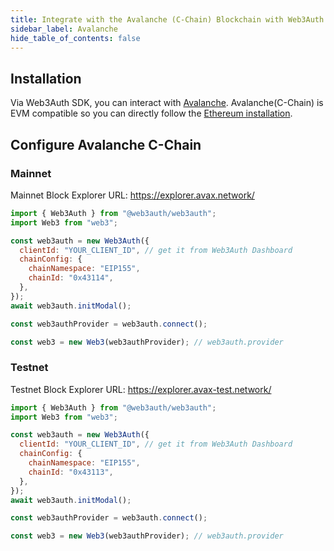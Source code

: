 ```yaml
---
title: Integrate with the Avalanche (C-Chain) Blockchain with Web3Auth
sidebar_label: Avalanche
hide_table_of_contents: false
---
```


## Installation

Via Web3Auth SDK, you can interact with [Avalanche](https://www.avalabs.org). Avalanche(C-Chain) is EVM compatible so you can directly follow the
[Ethereum installation](./ethereum).

## Configure Avalanche C-Chain

### Mainnet

Mainnet Block Explorer URL: https://explorer.avax.network/

```js
import { Web3Auth } from "@web3auth/web3auth";
import Web3 from "web3";

const web3auth = new Web3Auth({
  clientId: "YOUR_CLIENT_ID", // get it from Web3Auth Dashboard
  chainConfig: {
    chainNamespace: "EIP155",
    chainId: "0x43114",
  },
});
await web3auth.initModal();

const web3authProvider = web3auth.connect();

const web3 = new Web3(web3authProvider); // web3auth.provider
```

### Testnet

Testnet Block Explorer URL: https://explorer.avax-test.network/

```js
import { Web3Auth } from "@web3auth/web3auth";
import Web3 from "web3";

const web3auth = new Web3Auth({
  clientId: "YOUR_CLIENT_ID", // get it from Web3Auth Dashboard
  chainConfig: {
    chainNamespace: "EIP155",
    chainId: "0x43113",
  },
});
await web3auth.initModal();

const web3authProvider = web3auth.connect();

const web3 = new Web3(web3authProvider); // web3auth.provider
```
